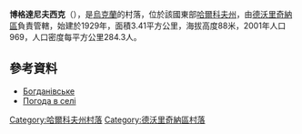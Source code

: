 {{coord|49|53|39|N|37|48|48|E|scale:100000_region:UA|display=title}}

'''博格達尼夫西克'''（{{lang-uk|Богданівське}}），是[[烏克蘭|烏克蘭]]的村落，位於該國東部[[哈爾科夫州|哈爾科夫州]]，由[[德沃里奇納區|德沃里奇納區]]負責管轄，始建於1929年，面積3.41平方公里，海拔高度88米，2001年人口969，人口密度每平方公里284.3人。

==參考資料==
* [http://w1.c1.rada.gov.ua/pls/z7502/A005?rdat1=09.01.2009&rf7571=32858 Богданівське]{{dead link|date=2017年11月 |bot=InternetArchiveBot |fix-attempted=yes }}
* [http://weather.in.ua/ua/har'kovskaja/7862 Погода в селі] {{Wayback|url=http://weather.in.ua/ua/har'kovskaja/7862 |date=20200813004000 }}

{{DEFAULTSORT:Богданівське}}
[[Category:哈爾科夫州村落|Category:哈爾科夫州村落]]
[[Category:德沃里奇納區村落|Category:德沃里奇納區村落]]


{{Kharkiv-geo-stub}}
